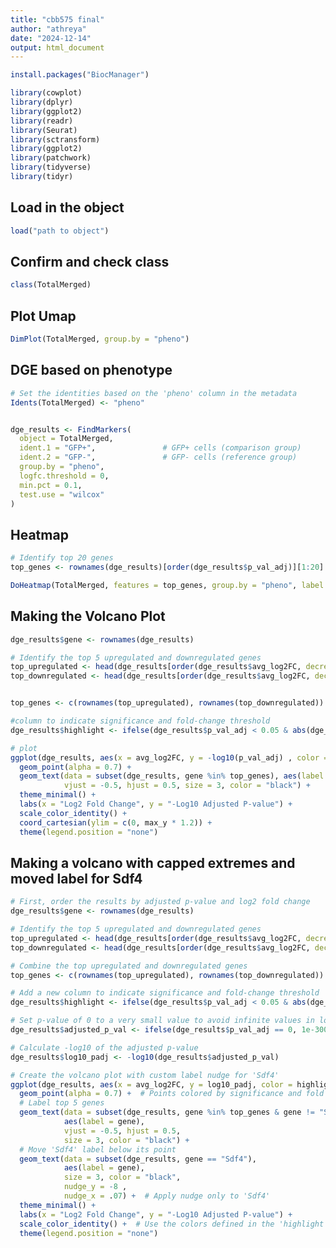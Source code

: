 ```yaml
---
title: "cbb575 final"
author: "athreya"
date: "2024-12-14"
output: html_document
---
```


```r
install.packages("BiocManager")

```

```r
library(cowplot)
library(dplyr)
library(ggplot2)
library(readr)
library(Seurat)
library(sctransform)
library(ggplot2)
library(patchwork)
library(tidyverse)
library(tidyr)

```

## Load in the object 
```r
load("path to object")

```
## Confirm and check class 
```r
class(TotalMerged)
```

## Plot Umap 
```r
DimPlot(TotalMerged, group.by = "pheno")
```

## DGE based on phenotype
```r
# Set the identities based on the 'pheno' column in the metadata
Idents(TotalMerged) <- "pheno"


dge_results <- FindMarkers(
  object = TotalMerged,           
  ident.1 = "GFP+",               # GFP+ cells (comparison group)
  ident.2 = "GFP-",               # GFP- cells (reference group)
  group.by = "pheno",            
  logfc.threshold = 0,         
  min.pct = 0.1,                 
  test.use = "wilcox"             
)


```

## Heatmap
```r
# Identify top 20 genes 
top_genes <- rownames(dge_results)[order(dge_results$p_val_adj)][1:20]

DoHeatmap(TotalMerged, features = top_genes, group.by = "pheno", label = TRUE)
```


## Making the Volcano Plot

```r

dge_results$gene <- rownames(dge_results)

# Identify the top 5 upregulated and downregulated genes
top_upregulated <- head(dge_results[order(dge_results$avg_log2FC, decreasing = TRUE), ], 5)
top_downregulated <- head(dge_results[order(dge_results$avg_log2FC, decreasing = FALSE), ], 5)


top_genes <- c(rownames(top_upregulated), rownames(top_downregulated))

#column to indicate significance and fold-change threshold
dge_results$highlight <- ifelse(dge_results$p_val_adj < 0.05 & abs(dge_results$avg_log2FC) >= 0.5, "red", "gray")

# plot
ggplot(dge_results, aes(x = avg_log2FC, y = -log10(p_val_adj) , color = highlight)) +
  geom_point(alpha = 0.7) +  
  geom_text(data = subset(dge_results, gene %in% top_genes), aes(label = gene), 
            vjust = -0.5, hjust = 0.5, size = 3, color = "black") + 
  theme_minimal() +
  labs(x = "Log2 Fold Change", y = "-Log10 Adjusted P-value") +
  scale_color_identity() + 
  coord_cartesian(ylim = c(0, max_y * 1.2)) +
  theme(legend.position = "none")

```

## Making a volcano with capped extremes and moved label for Sdf4
```r
# First, order the results by adjusted p-value and log2 fold change
dge_results$gene <- rownames(dge_results)

# Identify the top 5 upregulated and downregulated genes
top_upregulated <- head(dge_results[order(dge_results$avg_log2FC, decreasing = TRUE), ], 5)
top_downregulated <- head(dge_results[order(dge_results$avg_log2FC, decreasing = FALSE), ], 5)

# Combine the top upregulated and downregulated genes
top_genes <- c(rownames(top_upregulated), rownames(top_downregulated))

# Add a new column to indicate significance and fold-change threshold
dge_results$highlight <- ifelse(dge_results$p_val_adj < 0.05 & abs(dge_results$avg_log2FC) >= 0.5, "red", "gray")

# Set p-value of 0 to a very small value to avoid infinite values in log10
dge_results$adjusted_p_val <- ifelse(dge_results$p_val_adj == 0, 1e-300, dge_results$p_val_adj)

# Calculate -log10 of the adjusted p-value
dge_results$log10_padj <- -log10(dge_results$adjusted_p_val)

# Create the volcano plot with custom label nudge for 'Sdf4'
ggplot(dge_results, aes(x = avg_log2FC, y = log10_padj, color = highlight)) +
  geom_point(alpha = 0.7) +  # Points colored by significance and fold change
  # Label top 5 genes
  geom_text(data = subset(dge_results, gene %in% top_genes & gene != "Sdf4"), 
            aes(label = gene),
            vjust = -0.5, hjust = 0.5,
            size = 3, color = "black") +  
  # Move 'Sdf4' label below its point
  geom_text(data = subset(dge_results, gene == "Sdf4"), 
            aes(label = gene), 
            size = 3, color = "black", 
            nudge_y = -8 , 
            nudge_x = .07) +  # Apply nudge only to 'Sdf4'
  theme_minimal() +
  labs(x = "Log2 Fold Change", y = "-Log10 Adjusted P-value") +
  scale_color_identity() +  # Use the colors defined in the 'highlight' column
  theme(legend.position = "none")


```